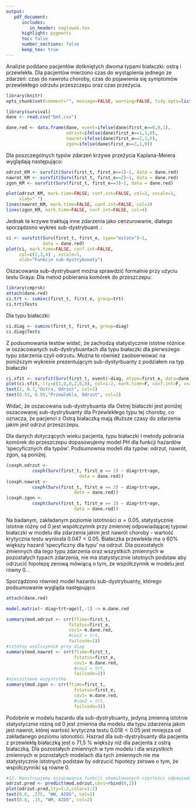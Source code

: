 ```yaml
---
output: 
   pdf_document:
      includes:
         in_header: naglowek.tex
      highlight: pygments
      toc: false
      number_sections: false
      keep_tex: true
---
```

\thispagestyle{fancy}
Analizie poddano pacjentów dotkniętych dwoma typami białaczki: ostrą i przewlekła. Dla pacjentów mierzono czas do wystąpienia jednego ze zdarzeń: czas do nawrotu choroby, czas do pojawienia się symptomów przewlekłego odrzutu przeszczepu oraz czas przeżycia. 
```r
library(knitr)
opts_chunk$set(comment="", message=FALSE, warning=FALSE, tidy.opts=list(keep.blank.line=TRUE, width.cutoff=120),options(width=120), cache=TRUE,fig.align='center',fig.height=6, fig.width=10,fig.path='figure/beamer-',fig.width=6, fig.height=3, fig.show='hold',size='footnotesize', echo=FALSE)
```
```r
library(survival)
dane <- read.csv("bmt.csv")

dane.red <- data.frame(dane, event=ifelse(dane$first_e==0,0,1),
                       odrzut=ifelse(dane$first_e==1,1,0), 
                       nawrot=ifelse(dane$first_e==2,1,0),
                       zgon=ifelse(dane$first_e==3,1,0))
```

Dla poszczególnych typów zdarzeń krzywe przeżycia Kaplana-Meiera wyglądają następująco:
```r

odrzut_KM <- survfit(Surv(first_t, first_e==1)~1, data = dane.red)
nawrot_KM <- survfit(Surv(first_t, first_e==2)~1, data = dane.red)
zgon_KM <- survfit(Surv(first_t, first_e==3)~1, data = dane.red)

plot(odrzut_KM, mark.time=FALSE, conf.int=FALSE, col=2, xscale=1,
     xlab=" ")
lines(nawrot_KM, mark.time=FALSE, conf.int=FALSE, col=3)
lines(zgon_KM, mark.time=FALSE, conf.int=FALSE, col=4)
```
Jednak te krzywe traktują inne zdarzenia jako cenzurowanie, dlatego sporządzono wykres sub-dystrybuant \textcolor{red}{który wygląda tak samo lol, tylko jest odwrotnoscia}.:
```r
ci <- survfit(Surv(first_t, first_e, type="mstate")~1,
              data = dane.red)
plot(ci, mark.time=FALSE, conf.int=FALSE,
     col=c(2,3,4) , xscale=1,
     xlab="Funkcje sub-dystrybunaty")
```

Oszacowania sub-dystrybuant można sprawdzić formalnie przy użyciu testu Graya:
Dla metod pobierania komórek do przeszczepu:
```r
library(cmprsk)
attach(dane.red)
ci.trt <- cuminc(first_t, first_e, group=trt)
ci.trt$Tests
```
Dla typu białaczki:
```r
ci.diag <- cuminc(first_t, first_e, group=diag)
ci.diag$Tests
```
Z podsumowania testów widać, że zachodzą statystycznie istotne różnice w oszacowanych sub-dystrybuantach dla typu białaczki dla pierwszego typu zdarzenia czyli odrzutu. Można to również zaobserwować na poniższym wykresie prezentującym sub-dystyrbuanty z podziałem na typ białaczki

```r

ci.sfit <- survfit(Surv(first_t, event)~diag, etype=first_e, data=dane.red)
plot(ci.sfit, lty=c(1,0,0,2,0,0), col=1:2, mark.time=F, conf.int=F, xscale=1, xlab="Sub-dystrybuanty dla odrzutów dla typu choroby.")
text(2, 0.7,"Ostra, Odrzut", col=1)
text(0.53, 0.85,"Przewlekla, Odrzut", col=2)
```

Widać, że oszacowana sub-dystrybuanta dla Ostrej białaczki jest poniżej oszacowanej sub-dystrybuanty dla Przewlekłego typu tej choroby, co oznacza, że pacjenci z Ostrą białaczką mają dłuższe czasy do zdarzenia jakim jest odrzut przeszczepu.

Dla danych dotyczących wieku pacjenta, typu białaczki i metody pobrania komórek do przeszczepu dopasowujemy model PH dla funkcji hazardów 'specyficznych dla typów'. Podsumownia modeli dla typów: odrzut, nawrót, zgon, są poniżej.
```r
(coxph.odrzut <- 
          coxph(Surv(first_t, first_e == 1) ~ diag+trt+age,
                            data = dane.red))
(coxph.nawrot <- 
          coxph(Surv(first_t, first_e == 2) ~ diag+trt+age,
                          data = dane.red))
(coxph.zgon <- 
          coxph(Surv(first_t, first_e == 3) ~ diag+trt+age,
                          data = dane.red))
```

Na badanym, zakładanym poziomie istotności $\alpha=0.05$, statystycznie istotnie różny od 0 jest współczynnik przy zmiennej \textsf{diag} odpowiadającej typowi białaczki w modelu dla zdarzenia jakim jest nawrót choroby - wartość krytyczna testu wyniosła $0.047<0.05$. Białaczka przewlekła ma o 60\% większy hazard 'specyficzny dla typu' na odrzut. Dla pozostałych zmiennych dla tego typu zdarzenia oraz wszystkich zmiennych w pozostałych typach zdarzenia, nie ma statystycznie istotnych podstaw aby odrzucić hipotezę zerową mówiącą o tym, że współczynnik w modelu jest równy 0. \textcolor{red}{co jednak z tym testesm lajklihood ktory wyszedl nieistotny?}.


Sporządzono również model hazardu sub-dystrybuanty, którego podsumowanie wygląda następująco
```r
attach(dane.red)

model.matrix(~ diag+trt+age)[,-1] -> m.dane.red

summary(mod.odrzut <- crr(ftime=first_t, 
                        fstatus=first_e,
                        cov1= m.dane.red,
                        #cov2 = trt,
                        failcode=1))
#istotny wsolczynnik przy diag
summary(mod.nawrot <- crr(ftime=first_t, 
                          fstatus=first_e,
                          cov1= m.dane.red,
                          #cov2 = trt,
                          failcode=2))
#nieisitoene wszyststko
summary(mod.zgon <- crr(ftime=first_t, 
                          fstatus=first_e,
                          cov1= m.dane.red,
                          #cov2 = trt,
                          failcode=3))
```


Podobnie w modelu hazardu dla sub-dystrybuanty, jedyną zmienną istotnie statystycznie różną od 0 jest zmienna \textsf{diag} dla modelu dla typu zdarzenia jakim jest nawrót, której wartość krytyczna testu $0.018<0.05$ jest mniejsza od zakładanego poziomu istonotści. Hazrad dla sub-dystrybuanty dla pacjenta z przewlekłą białaczką jest o 71,5 \% większy niż dla pacjenta z ostrą białaczką. Dla pozostałych zmiennych w tym modelu i dla wszystkich zmiennych w pozostałych modelach dla tych zmiennych nie ma statystycznie istotnych podstaw by odrzucić hipotezy zerowe o tym, że współczynniki są równe 0.


\textcolor{red}{wg mnie powinnismy prezentowac tylko jeden model, albo tych hazardow specyficznych dla typu albo hazardow dla sub-dystrybuanty. dodatkowo mozna jeszcze dorobic ten test z podpunktu 8, ktorego wczesniej sie nie udalo zrobic, ale on jest tylko alternatywna dla testu Graya. a w ogole w sesji sas jest jeszcze jakas trzecia nazwa: 4. Model PH dla sub-hazardów}

\textcolor{blue}{ooo i wlasnie nie mamy 12-tki: }
```r

#12. Konstruujemy oszacowania funkcji skumulowanych częstości odpowiadających modelowi PH dla #funkcji hazardu sub-dystrybuanty dla odrzutow
odrzut.pred <- predict(mod.odrzut,cov1=rbind(0,1))
plot(odrzut.pred,lty=1:2,color=1:2)
text(0.6, .275, "WW, AIDS", col=1)
text(0.8, .15, "WM, AIDS", col=2)
```


\newpage
\textbf{Kody?}
